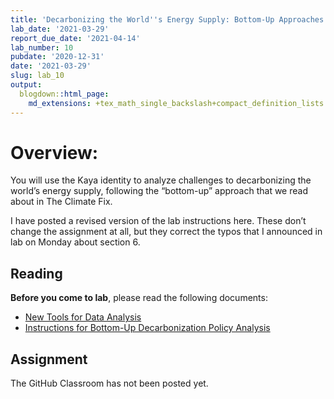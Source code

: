 ```yaml
---
title: 'Decarbonizing the World''s Energy Supply: Bottom-Up Approaches'
lab_date: '2021-03-29'
report_due_date: '2021-04-14'
lab_number: 10
pubdate: '2020-12-31'
date: '2021-03-29'
slug: lab_10
output:
  blogdown::html_page:
    md_extensions: +tex_math_single_backslash+compact_definition_lists
---
```

# Overview:

You will use the Kaya identity to analyze challenges to decarbonizing the world's energy supply, following the "bottom-up" approach that we read about in The Climate Fix.

I have posted a revised version of the lab instructions here. These don't change the assignment at all, but they correct the typos that I announced in lab on Monday about section 6.

## Reading

**Before you come to lab**, please read the following documents:

* [New Tools for Data Analysis](/lab_docs/lab_10_new_tools){target="_blank"}
* [Instructions for Bottom-Up Decarbonization Policy Analysis](/lab_docs/lab_10_instructions){target="_blank"}

## Assignment

The GitHub Classroom has not been posted yet.
